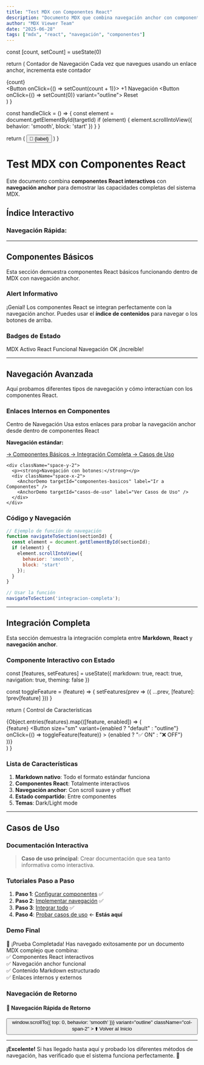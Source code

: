 ```yaml
---
title: "Test MDX con Componentes React"
description: "Documento MDX que combina navegación anchor con componentes React"
author: "MDX Viewer Team"
date: "2025-06-28"
tags: ["mdx", "react", "navegación", "componentes"]
---
```



  const [count, setCount] = useState(0)

  return (
    <Card className="w-full max-w-md mx-auto">
      <CardHeader>
        <CardTitle>Contador de Navegación</CardTitle>
        <CardDescription>
          Cada vez que navegues usando un enlace anchor, incrementa este contador
        </CardDescription>
      </CardHeader>
      <CardContent className="space-y-4">
        <div className="text-center">
          <span className="text-4xl font-bold">{count}</span>
        </div>
        <div className="flex gap-2 justify-center">
          <Button onClick={() => setCount(count + 1)}>
            +1 Navegación
          </Button>
          <Button onClick={() => setCount(0)} variant="outline">
            Reset
          </Button>
        </div>
      </CardContent>
    </Card>
  )
}

  const handleClick = () => {
    const element = document.getElementById(targetId)
    if (element) {
      element.scrollIntoView({
        behavior: 'smooth',
        block: 'start'
      })
    }
  }

  return (
    <Button onClick={handleClick} variant="outline" className="mx-2">
      📍 {label}
    </Button>
  )
}

# Test MDX con Componentes React

Este documento combina **componentes React interactivos** con **navegación anchor** para demostrar las capacidades completas del sistema MDX.

## Índice Interactivo

<div className="space-y-2 p-4 border rounded-lg">
  <h3 className="font-semibold">Navegación Rápida:</h3>
  <div className="flex flex-wrap gap-2">
    <AnchorDemo targetId="componentes-basicos" label="Componentes" />
    <AnchorDemo targetId="navegacion-avanzada" label="Navegación" />
    <AnchorDemo targetId="integracion-completa" label="Integración" />
    <AnchorDemo targetId="casos-de-uso" label="Casos de Uso" />
  </div>
</div>

---

## Componentes Básicos

Esta sección demuestra componentes React básicos funcionando dentro de MDX con navegación anchor.

<NavigationCounter />

### Alert Informativo

<Alert>
  <AlertTitle>¡Genial!</AlertTitle>
  <AlertDescription>
    Los componentes React se integran perfectamente con la navegación anchor.
    Puedes usar el <strong>índice de contenidos</strong> para navegar o los botones de arriba.
  </AlertDescription>
</Alert>

### Badges de Estado

<div className="flex gap-2 flex-wrap">
  <Badge>MDX Activo</Badge>
  <Badge variant="secondary">React Funcional</Badge>
  <Badge variant="outline">Navegación OK</Badge>
  <Badge variant="destructive">¡Increíble!</Badge>
</div>

---

## Navegación Avanzada

Aquí probamos diferentes tipos de navegación y cómo interactúan con los componentes React.

### Enlaces Internos en Componentes

<Card>
  <CardHeader>
    <CardTitle>Centro de Navegación</CardTitle>
    <CardDescription>
      Usa estos enlaces para probar la navegación anchor desde dentro de componentes React
    </CardDescription>
  </CardHeader>
  <CardContent className="space-y-3">
    <div className="space-y-2">
      <p><strong>Navegación estándar:</strong></p>
      <div className="space-x-2">
        <a href="#componentes-basicos" className="text-blue-600 hover:underline">
          → Componentes Básicos
        </a>
        <a href="#integracion-completa" className="text-blue-600 hover:underline">
          → Integración Completa
        </a>
        <a href="#casos-de-uso" className="text-blue-600 hover:underline">
          → Casos de Uso
        </a>
      </div>
    </div>

    <div className="space-y-2">
      <p><strong>Navegación con botones:</strong></p>
      <div className="space-x-2">
        <AnchorDemo targetId="componentes-basicos" label="Ir a Componentes" />
        <AnchorDemo targetId="casos-de-uso" label="Ver Casos de Uso" />
      </div>
    </div>
  </CardContent>
</Card>

### Código y Navegación

```javascript
// Ejemplo de función de navegación
function navigateToSection(sectionId) {
  const element = document.getElementById(sectionId);
  if (element) {
    element.scrollIntoView({
      behavior: 'smooth',
      block: 'start'
    });
  }
}

// Usar la función
navigateToSection('integracion-completa');
```

---

## Integración Completa

Esta sección demuestra la integración completa entre **Markdown**, **React** y **navegación anchor**.

### Componente Interactivo con Estado

  const [features, setFeatures] = useState({
    markdown: true,
    react: true,
    navigation: true,
    theming: false
  })

  const toggleFeature = (feature) => {
    setFeatures(prev => ({
      ...prev,
      [feature]: !prev[feature]
    }))
  }

  return (
    <Card>
      <CardHeader>
        <CardTitle>Control de Características</CardTitle>
      </CardHeader>
      <CardContent>
        <div className="grid grid-cols-2 gap-4">
          {Object.entries(features).map(([feature, enabled]) => (
            <div key={feature} className="flex items-center justify-between p-2 border rounded">
              <span className="capitalize">{feature}</span>
              <Button
                size="sm"
                variant={enabled ? "default" : "outline"}
                onClick={() => toggleFeature(feature)}
              >
                {enabled ? "✅ ON" : "❌ OFF"}
              </Button>
            </div>
          ))}
        </div>
      </CardContent>
    </Card>
  )
}

<FeatureToggle />

### Lista de Características

1. **Markdown nativo**: Todo el formato estándar funciona
2. **Componentes React**: Totalmente interactivos
3. **Navegación anchor**: Con scroll suave y offset
4. **Estado compartido**: Entre componentes
5. **Temas**: Dark/Light mode

---

## Casos de Uso

### Documentación Interactiva

> **Caso de uso principal**: Crear documentación que sea tanto informativa como interactiva.

### Tutoriales Paso a Paso

1. **Paso 1**: [Configurar componentes](#componentes-basicos) ✅
2. **Paso 2**: [Implementar navegación](#navegacion-avanzada) ✅
3. **Paso 3**: [Integrar todo](#integracion-completa) ✅
4. **Paso 4**: [Probar casos de uso](#casos-de-uso) ← **Estás aquí**

### Demo Final

<Alert>
  <AlertTitle>🎉 ¡Prueba Completada!</AlertTitle>
  <AlertDescription>
    Has navegado exitosamente por un documento MDX complejo que combina:
    <br />
    ✅ Componentes React interactivos
    <br />
    ✅ Navegación anchor funcional
    <br />
    ✅ Contenido Markdown estructurado
    <br />
    ✅ Enlaces internos y externos
  </AlertDescription>
</Alert>

### Navegación de Retorno

<div className="mt-6 p-4 border rounded-lg bg-gray-50 dark:bg-gray-900">
  <h4 className="font-semibold mb-3">🧭 Navegación Rápida de Retorno</h4>
  <div className="grid grid-cols-2 gap-2">
    <AnchorDemo targetId="componentes-basicos" label="🔧 Componentes" />
    <AnchorDemo targetId="navegacion-avanzada" label="🧭 Navegación" />
    <AnchorDemo targetId="integracion-completa" label="🔗 Integración" />
    <Button
      onClick={() => window.scrollTo({ top: 0, behavior: 'smooth' })}
      variant="outline"
      className="col-span-2"
    >
      ⬆️ Volver al Inicio
    </Button>
  </div>
</div>

---

**¡Excelente!** Si has llegado hasta aquí y probado los diferentes métodos de navegación, has verificado que el sistema funciona perfectamente. 🚀
